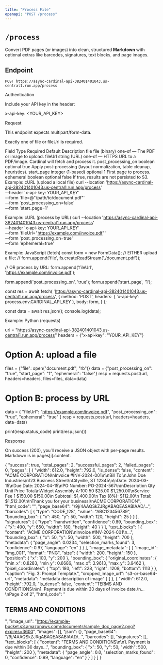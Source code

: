 ```yaml
---
title: "Process File"
openapi: "POST /process"
---
```


# `/process`

Convert PDF pages (or images) into clean, structured **Markdown** with optional extras like barcodes, signatures, text blocks, and page images.

## Endpoint

```http
POST https://async-cardinal-api-382401401043.us-central1.run.app/process
```

Authentication

Include your API key in the header:

x-api-key: <YOUR_API_KEY>

Request

This endpoint expects multipart/form-data.

Exactly one of file or fileUrl is required.

Field	Type	Required	Default	Description
file	file (binary)	one-of	—	The PDF or image to upload.
fileUrl	string (URL)	one-of	—	HTTPS URL to a PDF/image. Cardinal will fetch and process it.
post_processing_on	boolean	optional	true	Apply post-processing (layout normalization, table cleanup, heuristics).
start_page	integer (1-based)	optional	1	First page to process.
ephemeral	boolean	optional	false	If true, results are not persisted to S3.
Example: cURL (upload a local file)
curl --location 'https://async-cardinal-api-382401401043.us-central1.run.app/process' \
  --header 'x-api-key: YOUR_API_KEY' \
  --form 'file=@"/path/to/document.pdf"' \
  --form 'post_processing_on=false' \
  --form 'start_page=1'

Example: cURL (process by URL)
curl --location 'https://async-cardinal-api-382401401043.us-central1.run.app/process' \
  --header 'x-api-key: YOUR_API_KEY' \
  --form 'fileUrl="https://example.com/invoice.pdf"' \
  --form 'post_processing_on=true' \
  --form 'ephemeral=true'

Example: JavaScript (fetch)
const form = new FormData();
// EITHER upload a file:
// form.append('file', fs.createReadStream('./document.pdf'));

// OR process by URL:
form.append('fileUrl', 'https://example.com/invoice.pdf');

form.append('post_processing_on', 'true');
form.append('start_page', '1');

const res = await fetch(
  'https://async-cardinal-api-382401401043.us-central1.run.app/process',
  {
    method: 'POST',
    headers: { 'x-api-key': process.env.CARDINAL_API_KEY },
    body: form,
  }
);

const data = await res.json();
console.log(data);

Example: Python (requests)

url = "https://async-cardinal-api-382401401043.us-central1.run.app/process"
headers = {"x-api-key": "YOUR_API_KEY"}

# Option A: upload a file
files = {"file": open("document.pdf", "rb")}
data = {"post_processing_on": "true", "start_page": "1", "ephemeral": "false"}
resp = requests.post(url, headers=headers, files=files, data=data)

# Option B: process by URL
data = {
    "fileUrl": "https://example.com/invoice.pdf",
    "post_processing_on": "true",
    "ephemeral": "true"
}
resp = requests.post(url, headers=headers, data=data)

print(resp.status_code)
print(resp.json())

Response

On success (200), you’ll receive a JSON object with per-page results. Markdown is in pages[i].content.

{
  "success": true,
  "total_pages": 2,
  "successful_pages": 2,
  "failed_pages": 0,
  "pages": [
    {
      "width": 612.0,
      "height": 792.0,
      "is_dense": false,
      "content": "ACME CORPORATION\nInvoice #INV-2024-001\n\nBill To:\nJohn Doe Industries\n123 Business Street\nCityville, ST 12345\n\nDate: 2024-03-15\nDue Date: 2024-04-15\nPO Number: PO-2024-567\n\nDescription                 Qty    Unit Price    Total\nWidget Assembly A-100        50      $25.00     $1,250.00\nService Fee                   1      $150.00      $150.00\n                                    Subtotal:   $1,400.00\n                                    Tax (8%):     $112.00\n                                    Total:      $1,512.00\n\nThank you for your business!\nACME CORPORATION",
      "html_code": "",
      "page_base64": "/9j/4AAQSkZJRgABAQEASABIAAD/…",
      "barcodes": [
        {
          "type": "CODE_128",
          "value": "ABC123456789",
          "bounding_box": { "x": 450, "y": 50, "width": 120, "height": 25 }
        }
      ],
      "signatures": [
        {
          "type": "handwritten",
          "confidence": 0.89,
          "bounding_box": { "x": 400, "y": 650, "width": 180, "height": 40 }
        }
      ],
      "text_blocks": [
        {
          "content": "ACME CORPORATION\nInvoice #INV-2024-001\n…",
          "bounding_box": { "x": 50, "y": 50, "width": 500, "height": 700 },
          "metadata": {
            "page_angle": 0.0234,
            "selection_marks_found": 3,
            "confidence": 0.97,
            "language": "en"
          }
        }
      ],
      "image_metadata": [
        {
          "image_id": "img_001",
          "format": "PNG",
          "size": { "width": 200, "height": 150 },
          "position": { "x": 100, "y": 200 },
          "bounding_box": {
            "original_coordinates": {
              "min_x": 0.8283, "min_y": 0.6686, "max_x": 3.9613, "max_y": 3.6462
            },
            "pixel_coordinates": {
              "top": 180, "left": 228, "right": 1208, "bottom": 1113
            }
          },
          "caption": "Fig. 3: Prompt Template.",
          "cropped_image_url": "s3-or-base64-url",
          "metadata": "metadata description of image"
        }
      ]
    },
    {
      "width": 612.0,
      "height": 792.0,
      "is_dense": false,
      "content": "TERMS AND CONDITIONS\n\n1. Payment is due within 30 days of invoice date.\n…\nPage 2 of 2",
      "html_code": "<!DOCTYPE html><html><head><title>Terms</title></head><body><h2>TERMS AND CONDITIONS</h2></body></html>",
      "image_url": "https://example-bucket.s3.amazonaws.com/documents/sample_doc_page2.png?expires=3600",
      "images": [],
      "json": {},
      "page_base64": "/9j/4AAQSkZJRgABAQEASABIAAD/…",
      "barcodes": [],
      "signatures": [],
      "text_blocks": [
        {
          "content": "TERMS AND CONDITIONS\n\n1. Payment is due within 30 days…",
          "bounding_box": { "x": 50, "y": 50, "width": 500, "height": 200 },
          "metadata": {
            "page_angle": 0.0,
            "selection_marks_found": 0,
            "confidence": 0.99,
            "language": "en"
          }
        }
      ]
    }
  ]
}
